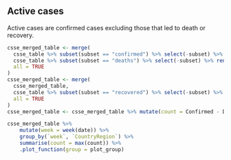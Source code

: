 ## Active cases

Active cases are confirmed cases excluding those that led to death or recovery.

```r
csse_merged_table <- merge(
  csse_table %>% subset(subset == "confirmed") %>% select(-subset) %>% rename(Confirmed = "count"),
  csse_table %>% subset(subset == "deaths") %>% select(-subset) %>% rename(Deaths = "count"),
  all = TRUE
)
csse_merged_table <- merge(
  csse_merged_table,
  csse_table %>% subset(subset == "recovered") %>% select(-subset) %>% rename(Recovered = "count"),
  all = TRUE
)
csse_merged_table <- csse_merged_table %>% mutate(count = Confirmed - Deaths - Recovered)
```

```r
csse_merged_table %>% 
    mutate(week = week(date)) %>%
    group_by(`week`, `CountryRegion`) %>%
    summarise(count = max(count)) %>%
    .plot_function(group = plot_group)
```
